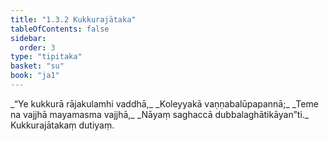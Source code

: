 ```yaml
---
title: "1.3.2 Kukkurajātaka"
tableOfContents: false
sidebar:
  order: 3
type: "tipitaka"
basket: "su"
book: "ja1"
---
```



<DynamicBreadcrumb />

<Division number="22" book="ja1">

<Paragraph number="48" type="verses" book="ja1">
_“Ye kukkurā rājakulamhi vaddhā,_  
_Koleyyakā vaṇṇabalūpapannā;_  
_Teme na vajjhā mayamasma vajjhā,_  
_Nāyaṃ saghaccā dubbalaghātikāyan”ti._  


</Paragraph>
</Division>

<Paragraph number="49" type="center" book="ja1">
Kukkurajātakaṃ dutiyaṃ.
</Paragraph>